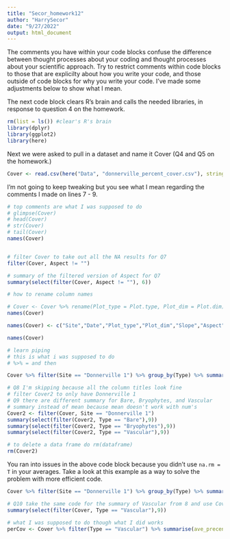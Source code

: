 ```yaml
---
title: "Secor_homework12"
author: "HarrySecor"
date: "9/27/2022"
output: html_document
---
```

The comments you have within your code blocks confuse the difference between thought processes about your coding and thought processes about your scientific approach. Try to restrict comments within code blocks to those that are explicilty about how you write your code, and those outside of code blocks for why you write your code. I've made some adjustments below to show what I mean.

The next code block clears R's brain and calls the needed libraries, in response to question 4 on the homework.
```r
rm(list = ls()) #clear's R's brain
library(dplyr)
library(ggplot2)
library(here)
```

Next we were asked to pull in a dataset and name it Cover (Q4 and Q5 on the homework.)
```r
Cover <- read.csv(here("Data", "donnerville_percent_cover.csv"), stringsAsFactors = TRUE)
```
I'm not going to keep tweaking but you see what I mean regarding the comments I made on lines 7 - 9.
```r
# top comments are what I was supposed to do
# glimpse(Cover)
# head(Cover)
# str(Cover)
# tail(Cover)
names(Cover)


# filter Cover to take out all the NA results for Q7
filter(Cover, Aspect != "")

# summary of the filtered version of Aspect for Q7
summary(select(filter(Cover, Aspect != ""), 6))
```

```r
# how to rename column names 

# Cover <- Cover %>% rename(Plot_type = Plot.type, Plot_dim = Plot.dim)
names(Cover)

names(Cover) <- c("Site","Date","Plot_type","Plot_dim","Slope","Aspect","Plot","Type","Percent")

names(Cover)
```


```r
# learn piping
# this is what i was supposed to do
# %>% = and then

Cover %>% filter(Site == "Donnerville 1") %>% group_by(Type) %>% summarise(ave_precent_cover = mean(Percent))


```


```r
# Q8 I'm skipping because all the column titles look fine
# filter Cover2 to only have Donnerville 1
# Q9 there are different summary for Bare, Bryophytes, and Vascular
# summary instead of mean because mean doesn't work with num's
Cover2 <- filter(Cover, Site == "Donnerville 1")
summary(select(filter(Cover2, Type == "Bare"),9))
summary(select(filter(Cover2, Type == "Bryophytes"),9))
summary(select(filter(Cover2, Type == "Vascular"),9))

# to delete a data frame do rm(dataframe)
rm(Cover2)

```
You ran into issues in the above code block because you didn't use `na.rm = T` in your averages. Take a look at this example as a way to solve the problem with more efficient code.

```r
Cover %>% filter(Site == "Donnerville 1") %>% group_by(Type) %>% summarize(avg_percent_cover = mean(Percent, na.rm = T))
```


```r
# Q10 take the same code for the summary of Vascular from 8 and use Cover not Cover2
summary(select(filter(Cover, Type == "Vascular"),9))
```

```r
# what I was supposed to do though what I did works
perCov <- Cover %>% filter(Type == "Vascular") %>% summarise(ave_precent = mean(Percent))
```


